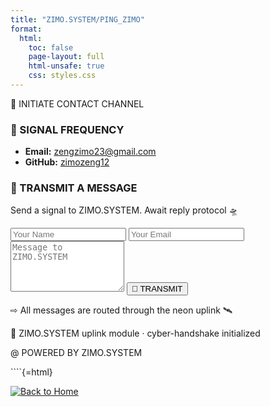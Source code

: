 ```yaml
---
title: "ZIMO.SYSTEM/PING_ZIMO"
format:
  html:
    toc: false
    page-layout: full
    html-unsafe: true
    css: styles.css
---
```


```{=html}
<div class="section-header">💌 INITIATE CONTACT CHANNEL</div>


<div class="zimo-contact-grid">
  <div class="zimo-contact-card">
    <h3>📡 SIGNAL FREQUENCY</h3>
    <ul>
      <li><strong>Email:</strong> <a href="mailto:zengzimo23@gmail.com">zengzimo23@gmail.com</a></li>
      <li><strong>GitHub:</strong> <a href="https://github.com/zimozeng12" target="_blank">zimozeng12</a></li>
    </ul>
  </div>

  <div class="zimo-contact-card">
    <h3>🦾 TRANSMIT A MESSAGE</h3>
<p>Send a signal to ZIMO.SYSTEM. Await reply protocol 🛸</p>

<form action="https://formspree.io/f/mgvalepa" method="POST" class="contact-form" id="zimo-form">
  <input type="text" name="name" placeholder="Your Name" required>
  <input type="email" name="email" placeholder="Your Email" required>
  <textarea name="message" rows="5" placeholder="Message to ZIMO.SYSTEM" required></textarea>
  <input type="hidden" name="_subject" value="New Contact from ZIMO.SYSTEM">
  <button type="submit" id="submit-btn">🚀 TRANSMIT</button>
  <div id="form-status" class="form-status-cyber"></div>
</form>

<p class="terminal-hint neon-center">⇨ All messages are routed through the neon uplink 🛰</p>

<script>
  const form = document.getElementById("zimo-form");
  const submitBtn = document.getElementById("submit-btn");
  const statusMsg = document.getElementById("form-status");

  form.addEventListener("submit", async (e) => {
    e.preventDefault();
    submitBtn.disabled = true;
    submitBtn.innerText = "⏳ TRANSMITTING...";
    statusMsg.innerText = ">> Sending encrypted signal to ZIMO.SYSTEM";
    statusMsg.className = "form-status-cyber sending";

    const data = new FormData(form);
    const action = form.action;

    try {
      const res = await fetch(action, {
        method: "POST",
        body: data,
        headers: { Accept: "application/json" },
      });

      if (res.ok) {
        form.reset();
        statusMsg.innerText = ":: MESSAGE SENT SUCCESSFULLY ✓";
        statusMsg.className = "form-status-cyber success";
      } else {
        throw new Error("Formspree error");
      }
    } catch (err) {
      statusMsg.innerText = ":: TRANSMISSION ERROR ❌";
      statusMsg.className = "form-status-cyber error";
    }

    submitBtn.disabled = false;
    submitBtn.innerText = "🚀 TRANSMIT";

    setTimeout(() => {
      statusMsg.innerText = "";
      statusMsg.className = "form-status-cyber";
    }, 5000);
  });
</script>

</div>


<p class="zimo-signature">👾 ZIMO.SYSTEM uplink module · cyber-handshake initialized</p>
<p class="zimo-signature">@ POWERED BY ZIMO.SYSTEM</p>
```
```{=html}
<!-- ✨ Cosmic Background Effects -->
<div id="cyber-meteor-layer">
  <div class="meteor" style="left: 10%; animation-duration: 5s; animation-delay: 0s;"></div>
  <div class="meteor" style="left: 30%; animation-duration: 7s; animation-delay: 2s;"></div>
  <div class="meteor" style="left: 50%; animation-duration: 6s; animation-delay: 4s;"></div>
  <div class="meteor" style="left: 70%; animation-duration: 5s; animation-delay: 1s;"></div>
  <div class="meteor" style="left: 90%; animation-duration: 8s; animation-delay: 3s;"></div>
</div>
<div id="star-field"></div>
<div id="ripple-cursor"></div>
```
````{=html}
<div id="twinkle-layer"></div>

<script>
  const twinkleLayer = document.getElementById('twinkle-layer');

  function spawnTwinkleStars() {
    const star = document.createElement('div');
    star.className = 'twinkle-star';

    star.style.left = `${Math.random() * 100}vw`;
    star.style.top = `${Math.random() * 100}vh`;
    star.style.animationDuration = `${1 + Math.random() * 2}s`;
    twinkleLayer.appendChild(star);

    setTimeout(() => star.remove(), 3000);
  }

  function spawnMultipleStars(count = 3) {
    for (let i = 0; i < count; i++) {
      spawnTwinkleStars();
    }
  }

  setInterval(() => {
    if (Math.random() < 0.9) spawnMultipleStars(2 + Math.floor(Math.random() * 3));
  }, 400);
</script>

<a href="index.qmd" title="Back to Home">
  <img src="home.png" alt="Back to Home" class="home-float">
</a>
